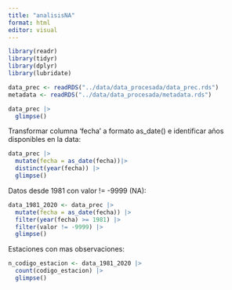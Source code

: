 ```yaml
---
title: "analisisNA"
format: html
editor: visual
---
```


```r
library(readr)
library(tidyr)
library(dplyr)
library(lubridate)

data_prec <- readRDS("../data/data_procesada/data_prec.rds")
metadata <- readRDS("../data/data_procesada/metadata.rds")

data_prec |> 
  glimpse()

```

Transformar columna 'fecha' a formato as_date() e identificar años disponibles en la data:

```r
data_prec |> 
  mutate(fecha = as_date(fecha))|> 
  distinct(year(fecha)) |> 
  glimpse()
```

Datos desde 1981 con valor != -9999 (NA):

```r
data_1981_2020 <- data_prec |> 
  mutate(fecha = as_date(fecha)) |>
  filter(year(fecha) >= 1981) |> 
  filter(valor != -9999) |> 
  glimpse() 
```

Estaciones con mas observaciones:

```r
n_codigo_estacion <- data_1981_2020 |> 
  count(codigo_estacion) |> 
  glimpse()
```
